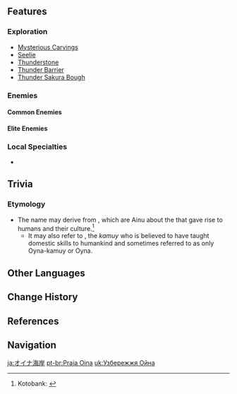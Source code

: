 {{Location Infobox
|image        = Oina Beach.png
|type         = Subarea
|area         = Tsurumi Island
|region       = Inazuma
}}
{{Location Intro|{{Lang|'''Oina Beach'''|ja=オイナ海岸|ja_rm=Oina Kaigan}}|description=<p></p>}}

==Features==
===Exploration===
*[[Mysterious Carvings]]
*[[Seelie]]
*[[Thunderstone]]
*[[Thunder Barrier]]
*[[Thunder Sakura Bough]]

===Enemies===
====Common Enemies====
{{Enemy List|Hilichurl Berserker;Cryo Hilichurl Shooter;Pyro Whopperflower}}

====Elite Enemies====
{{Enemy List|Electro Abyss Mage;Crackling Axe Mitachurl;Ruin Cruiser;Ruin Destroyer;Ruin Guard}}

===Local Specialties===
*{{Item|Fluorescent Fungus}}
<!--
==NPCs==
-->
==Trivia==
===Etymology===
* The name may derive from {{Lang|''{{w|Yukar|oyna}}''|ain=オィナ}}, which are Ainu {{w|Epic poetry|epics}} about the {{w|kamuy}} that gave rise to humans and their culture.<ref>Kotobank: [https://kotobank.jp/word/%E3%82%AA%E3%82%A4%E3%83%8A-1279886 {{ja|オイナ|rm=oina}}]</ref>
** It may also refer to {{Lang|{{w|Ae-oyna-kamuy}}|ain=アエオィナカムィ|ain_tl=the god whom we pass on in our ''oyna''|ain_lit=we-story-god}}, the ''kamuy'' who is believed to have taught domestic skills to humankind and sometimes referred to as only Oyna-kamuy or Oyna.

==Other Languages==
{{Other Languages
|en      = Oina Beach
|zhs     = 笈名海滨
|zhs_rm  = Jímíng Hǎibīn
|zht     = 笈名海濱
|zht_rm  = Jímíng Hǎibīn
|zh_tl   = Oina Coast
|zh_note = {{zh|s=笈名|t=笈名|rm=Jímíng}} is based on possible kanji for the Japanese {{ja|オイナ|rm=Oina}}.
|ja      = オイナ{{Rubi|海|かい|岸|がん}}
|ja_rm   = Oina Kaigan<ref>[[Map]], Label: Oina Beach (Japanese)</ref>
|ja_tl   = Oina Coast
|ja_note = "Oina" may derive from {{w|Ainu language|Ainu}} {{Lang|''{{w|Yukar|oyna}}''|ain=オィナ|ain_tl=stories.}}
|ko      = 오이나 {{tt|해변|海邊}}
|ko_rm   = Oina Haebyeon
|ko_tl   = Oina Beach
|es      = Playa Oina
|es_tl   = Oina Beach
|fr      = Plage d'Oina
|fr_tl   = Oina Beach
|ru      = Пляж Ойна
|ru_tl   = Oina Beach
|th      = Oina Beach
|vi      = Bãi Biển Oina
|vi_tl   = Oina Beach
|de      = Oina-Strand
|de_tl   = Oina Beach
|id      = Oina Beach
|pt      = Praia Oina
|pt_tl   = Oina Beach
|tr      = Oina Sahili
|tr_tl   = 
|it      = Spiaggia d'Oina
|it_tl   = Oina Beach
}}

==Change History==
{{Change History|2.2}}

==References==
{{Reflist}}

==Navigation==
{{Area Navbox|Inazuma}}

[[ja:オイナ海岸]]
[[pt-br:Praia Oina]]
[[uk:Узбережжя Ойна]]
